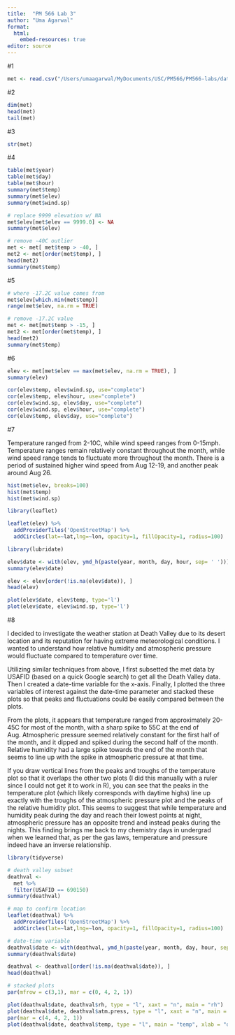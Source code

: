 ```yaml
---
title:  "PM 566 Lab 3"
author: "Uma Agarwal"
format: 
  html: 
    embed-resources: true
editor: source
---
```


#1

```r
met <- read.csv("/Users/umaagarwal/MyDocuments/USC/PM566/PM566-labs/data/met_all.gz")
```

#2

```r
dim(met)
head(met)
tail(met)
```

#3

```r
str(met)
```

#4

```r
table(met$year)
table(met$day)
table(met$hour)
summary(met$temp)
summary(met$elev)
summary(met$wind.sp)

# replace 9999 elevation w/ NA
met$elev[met$elev == 9999.0] <- NA
summary(met$elev)

# remove -40C outlier
met <- met[ met$temp > -40, ]
met2 <- met[order(met$temp), ]
head(met2)
summary(met$temp)
```

#5

```r
# where -17.2C value comes from
met$elev[which.min(met$temp)]
range(met$elev, na.rm = TRUE)

# remove -17.2C value
met <- met[met$temp > -15, ]
met2 <- met[order(met$temp), ]
head(met2)
summary(met$temp)
```

#6

```r
elev <- met[met$elev == max(met$elev, na.rm = TRUE), ]
summary(elev)

cor(elev$temp, elev$wind.sp, use="complete")
cor(elev$temp, elev$hour, use="complete")
cor(elev$wind.sp, elev$day, use="complete")
cor(elev$wind.sp, elev$hour, use="complete")
cor(elev$temp, elev$day, use="complete")
```

#7

Temperature ranged from 2-10C, while wind speed ranges from 0-15mph. Temperature ranges remain relatively constant throughout the month, while wind speed range tends to fluctuate more throughout the month. There is a period of sustained higher wind speed from Aug 12-19, and another peak around Aug 26.

```r
hist(met$elev, breaks=100)
hist(met$temp)
hist(met$wind.sp)
```

```r
library(leaflet)

leaflet(elev) %>%
  addProviderTiles('OpenStreetMap') %>% 
  addCircles(lat=~lat,lng=~lon, opacity=1, fillOpacity=1, radius=100)
```

```r
library(lubridate)

elev$date <- with(elev, ymd_h(paste(year, month, day, hour, sep= ' ')))
summary(elev$date)

elev <- elev[order(!is.na(elev$date)), ]
head(elev)
```

```r
plot(elev$date, elev$temp, type='l')
plot(elev$date, elev$wind.sp, type='l')
```

#8

I decided to investigate the weather station at Death Valley due to its desert location and its reputation for having extreme meteorological conditions. I wanted to understand how relative humidity and atmospheric pressure would fluctuate compared to temperature over time.

Utilizing similar techniques from above, I first subsetted the met data by USAFID (based on a quick Google search) to get all the Death Valley data. Then I created a date-time variable for the x-axis. Finally, I plotted the three variables of interest against the date-time parameter and stacked these plots so that peaks and fluctuations could be easily compared between the plots.

From the plots, it appears that temperature ranged from approximately 20-45C for most of the month, with a sharp spike to 55C at the end of Aug. Atmospheric pressure seemed relatively constant for the first half of the month, and it dipped and spiked during the second half of the month. Relative humidity had a large spike towards the end of the month that seems to line up with the spike in atmospheric pressure at that time.

If you draw vertical lines from the peaks and troughs of the temperature plot so that it overlaps the other two plots (I did this manually with a ruler since I could not get it to work in R), you can see that the peaks in the temperature plot (which likely corresponds with daytime highs) line up exactly with the troughs of the atmospheric pressure plot and the peaks of the relative humidity plot. This seems to suggest that while temperature and humidity peak during the day and reach their lowest points at night, atmospheric pressure has an opposite trend and instead peaks during the nights. This finding brings me back to my chemistry days in undergrad when we learned that, as per the gas laws, temperature and pressure indeed have an inverse relationship.

```r
library(tidyverse)

# death valley subset
deathval <-
  met %>%
  filter(USAFID == 690150)
summary(deathval)

# map to confirm location
leaflet(deathval) %>%
  addProviderTiles('OpenStreetMap') %>% 
  addCircles(lat=~lat,lng=~lon, opacity=1, fillOpacity=1, radius=100)

# date-time variable
deathval$date <- with(deathval, ymd_h(paste(year, month, day, hour, sep= ' ')))
summary(deathval$date)

deathval <- deathval[order(!is.na(deathval$date)), ]
head(deathval)

# stacked plots
par(mfrow = c(3,1), mar = c(0, 4, 2, 1))

plot(deathval$date, deathval$rh, type = "l", xaxt = "n", main = "rh")
plot(deathval$date, deathval$atm.press, type = "l", xaxt = "n", main = "atm pressure")
par(mar = c(4, 4, 2, 1))
plot(deathval$date, deathval$temp, type = "l", main = "temp", xlab = "date")
```
